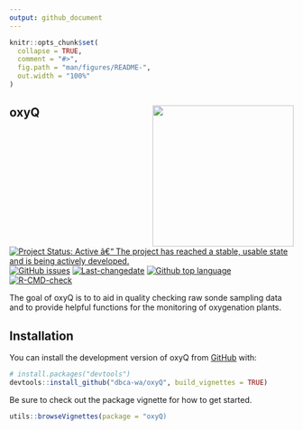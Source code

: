 ```yaml
---
output: github_document
---
```


<!-- README.md is generated from README.Rmd. Please edit that file -->

```r
knitr::opts_chunk$set(
  collapse = TRUE,
  comment = "#>",
  fig.path = "man/figures/README-",
  out.width = "100%"
)
```

## oxyQ <img src='man/figures/logo.png' align="right" height="250" />


<!-- badges: start -->
[![Project Status: Active â€“ The project has reached a stable, usable state and is being actively developed.](https://www.repostatus.org/badges/latest/active.svg)](https://www.repostatus.org/#active)
[![GitHub issues](https://img.shields.io/github/issues/dbca-wa/oxyQ.svg?style=popout)](https://github.com/dbca-wa/oxyQ/issues/)
[![Last-changedate](https://img.shields.io/github/last-commit/dbca-wa/oxyQ.svg)](https://github.com/dbca-wa/oxyQ/commits/master)
[![Github top language](https://img.shields.io/github/languages/top/dbca-wa/oxyQ.svg)](https://github.com/dbca-wa/oxyQ/)
[![R-CMD-check](https://github.com/dbca-wa/oxyQ/workflows/R-CMD-check/badge.svg)](https://github.com/dbca-wa/oxyQ/actions)
<!-- badges: end -->




The goal of oxyQ is to to aid in quality checking raw sonde sampling data and 
to provide helpful functions for the monitoring of oxygenation plants.


## Installation

You can install the development version of oxyQ from [GitHub](https://github.com/dbca-wa) with:

``` r
# install.packages("devtools")
devtools::install_github("dbca-wa/oxyQ", build_vignettes = TRUE)
```

Be sure to check out the package vignette for how to get started.

```r
utils::browseVignettes(package = "oxyQ)
```
